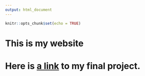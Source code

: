 ```yaml
---
output: html_document
---
```


```r
knitr::opts_chunk$set(echo = TRUE)
```

# This is my website

# Here is [a link](https://lizaharding.github.io/real.html) to my final project.